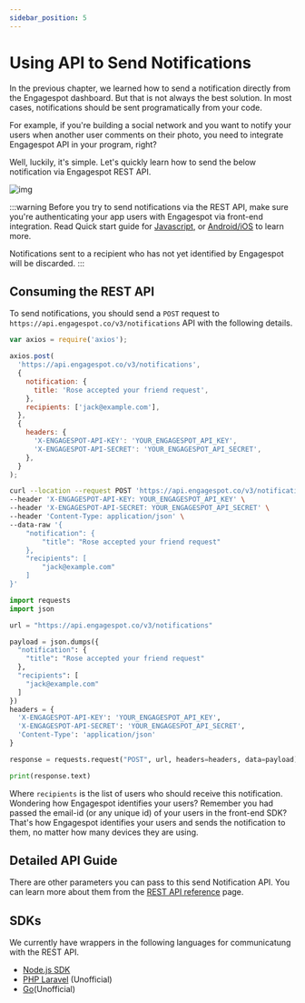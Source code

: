 ```yaml
---
sidebar_position: 5
---
```



# Using API to Send Notifications

In the previous chapter, we learned how to send a notification directly from the Engagespot dashboard. But that is not always the best solution. In most cases, notifications should be sent programatically from your code.

For example, if you're building a social network and you want to notify your users when another user comments on their photo, you need to integrate Engagespot API in your program, right?

Well, luckily, it's simple. Let's quickly learn how to send the below notification via Engagespot REST API.

![img](https://i.postimg.cc/bYDBkf8Y/Screen-Shot-2022-02-05-at-12-14-58-PM.png)

:::warning
Before you try to send notifications via the REST API, make sure you're authenticating your app users with Engagespot via front-end integration.
Read Quick start guide for [Javascript](./quick-setup-javascript), or [Android/iOS](./android-ios-quick-start) to learn more.

Notifications sent to a recipient who has not yet identified by Engagespot will be discarded.
:::

## Consuming the REST API

To send notifications, you should send a `POST` request to `https://api.engagespot.co/v3/notifications` API with the following details.

<Tabs>
<TabItem value="node" label="Node">

```js
var axios = require('axios');

axios.post(
  'https://api.engagespot.co/v3/notifications',
  {
    notification: {
      title: 'Rose accepted your friend request',
    },
    recipients: ['jack@example.com'],
  },
  {
    headers: {
      'X-ENGAGESPOT-API-KEY': 'YOUR_ENGAGESPOT_API_KEY',
      'X-ENGAGESPOT-API-SECRET': 'YOUR_ENGAGESPOT_API_SECRET',
    },
  }
);
```

</TabItem>

<TabItem value="curl" label="cURL">

```bash
curl --location --request POST 'https://api.engagespot.co/v3/notifications' \
--header 'X-ENGAGESPOT-API-KEY: YOUR_ENGAGESPOT_API_KEY' \
--header 'X-ENGAGESPOT-API-SECRET: YOUR_ENGAGESPOT_API_SECRET' \
--header 'Content-Type: application/json' \
--data-raw '{
    "notification": {
        "title": "Rose accepted your friend request"
    },
    "recipients": [
        "jack@example.com"
    ]
}'
```

</TabItem>

<TabItem value="python" label="Python">

```python
import requests
import json

url = "https://api.engagespot.co/v3/notifications"

payload = json.dumps({
  "notification": {
    "title": "Rose accepted your friend request"
  },
  "recipients": [
    "jack@example.com"
  ]
})
headers = {
  'X-ENGAGESPOT-API-KEY': 'YOUR_ENGAGESPOT_API_KEY',
  'X-ENGAGESPOT-API-SECRET': 'YOUR_ENGAGESPOT_API_SECRET',
  'Content-Type': 'application/json'
}

response = requests.request("POST", url, headers=headers, data=payload)

print(response.text)

```

</TabItem>

</Tabs>

Where `recipients` is the list of users who should receive this notification. Wondering how Engagespot identifies your users? Remember you had passed the email-id (or any unique id) of your users in the front-end SDK? That's how Engagespot identifies your users and sends the notification to them, no matter how many devices they are using.

## Detailed API Guide

There are other parameters you can pass to this send Notification API. You can learn more about them from the [REST API reference](/docs/rest-api#tag/Notifications/paths/~1v3~1notifications/post) page.

## SDKs

We currently have wrappers in the following languages for communicatung with the REST API.

* [Node.js SDK](https://github.com/Engagespot/engagespot-node)
* [PHP Laravel](https://github.com/Jobin-Jas/jobin-engagespot) (Unofficial)
* [Go](https://github.com/ssiyad/engagespot-go)(Unofficial)
